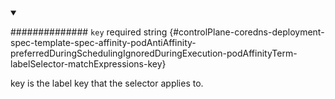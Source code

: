 
<details className="config-field" data-expandable="false" open>
<summary>

############## `key` <span className="config-field-required" data-required="false">required</span> <span className="config-field-type">string</span> <span className="config-field-default"></span> <span className="config-field-enum"></span> {#controlPlane-coredns-deployment-spec-template-spec-affinity-podAntiAffinity-preferredDuringSchedulingIgnoredDuringExecution-podAffinityTerm-labelSelector-matchExpressions-key}

key is the label key that the selector applies to.

</summary>



</details>
